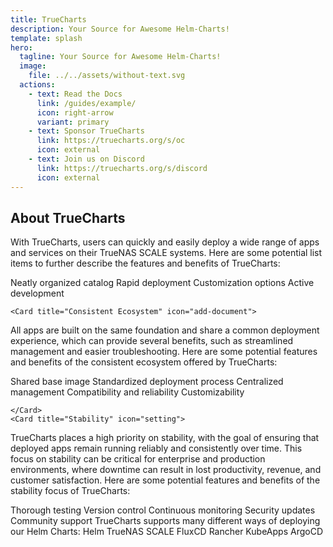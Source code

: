 ```yaml
---
title: TrueCharts
description: Your Source for Awesome Helm-Charts!
template: splash
hero:
  tagline: Your Source for Awesome Helm-Charts!
  image:
    file: ../../assets/without-text.svg
  actions:
    - text: Read the Docs
      link: /guides/example/
      icon: right-arrow
      variant: primary
    - text: Sponsor TrueCharts
      link: https://truecharts.org/s/oc
      icon: external
    - text: Join us on Discord
      link: https://truecharts.org/s/discord
      icon: external
---
```



## About TrueCharts

<CardGrid stagger>
	<Card title="Easy To Deploy" icon="pencil">
With TrueCharts, users can quickly and easily deploy a wide range of apps and services on their TrueNAS SCALE systems. Here are some potential list items to further describe the features and benefits of TrueCharts:

Neatly organized catalog
Rapid deployment
Customization options
Active development
	</Card>




	<Card title="Consistent Ecosystem" icon="add-document">
All apps are built on the same foundation and share a common deployment experience, which can provide several benefits, such as streamlined management and easier troubleshooting. Here are some potential features and benefits of the consistent ecosystem offered by TrueCharts:

Shared base image
Standardized deployment process
Centralized management
Compatibility and reliability
Customizability

	</Card>
	<Card title="Stability" icon="setting">
TrueCharts places a high priority on stability, with the goal of ensuring that deployed apps remain running reliably and consistently over time. This focus on stability can be critical for enterprise and production environments, where downtime can result in lost productivity, revenue, and customer satisfaction. Here are some potential features and benefits of the stability focus of TrueCharts:

Thorough testing
Version control
Continuous monitoring
Security updates
Community support
	</Card>
	<Card title="Multi-Platform" icon="open-book">
TrueCharts supports many different ways of deploying our Helm Charts:
Helm
TrueNAS SCALE
FluxCD
Rancher
KubeApps
ArgoCD
	</Card>
</CardGrid>
